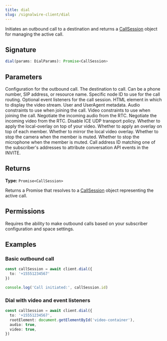 ```yaml
---
title: dial
slug: /signalwire-client/dial
---
```



Initiates an outbound call to a destination and returns a [CallSession](../call-session) object for managing the active call.

## Signature

```typescript
dial(params: DialParams): Promise<CallSession>
```

## Parameters

<APIField name="params" type="DialParams" required>
  Configuration for the outbound call.
</APIField>

<APIField name="params.to" type="string" required>
  The destination to call. Can be a phone number, SIP address, or resource name.
</APIField>

<APIField name="params.nodeId" type="string">
  Specific node ID to use for the call routing.
</APIField>

<APIField name="params.listen" type="Partial<CallListeners>">
  Optional event listeners for the call session.
</APIField>

<APIField name="params.rootElement" type="HTMLElement | null">
  HTML element in which to display the video stream.
</APIField>

<APIField name="params.userVariables" type="Record<string, any>">
  User and UserAgent metadata.
</APIField>

<APIField name="params.audio" type="MediaStreamConstraints['audio']" default="true">
  Audio constraints to use when joining the call.
</APIField>

<APIField name="params.video" type="MediaStreamConstraints['video']" default="true">
  Video constraints to use when joining the call.
</APIField>

<APIField name="params.negotiateAudio" type="boolean" default="true">
  Negotiate the incoming audio from the RTC.
</APIField>

<APIField name="params.negotiateVideo" type="boolean" default="true">
  Negotiate the incoming video from the RTC.
</APIField>

<APIField name="params.disableUdpIceServers" type="boolean">
  Disable ICE UDP transport policy.
</APIField>

<APIField name="params.applyLocalVideoOverlay" type="boolean" default="true">
  Whether to apply the local-overlay on top of your video.
</APIField>

<APIField name="params.applyMemberOverlay" type="boolean" default="true">
  Whether to apply an overlay on top of each member.
</APIField>

<APIField name="params.mirrorLocalVideoOverlay" type="boolean" default="false">
  Whether to mirror the local video overlay.
</APIField>

<APIField name="params.stopCameraWhileMuted" type="boolean" default="true">
  Whether to stop the camera when the member is muted.
</APIField>

<APIField name="params.stopMicrophoneWhileMuted" type="boolean" default="true">
  Whether to stop the microphone when the member is muted.
</APIField>

<APIField name="params.fromCallAddressId" type="string">
  Call address ID matching one of the subscriber's addresses to attribute conversation API events in the INVITE.
</APIField>


## Returns

**Type:** `Promise<CallSession>`

Returns a Promise that resolves to a [CallSession](../CallSession) object representing the active call.

## Permissions

Requires the ability to make outbound calls based on your subscriber configuration and space settings.

## Examples

### Basic outbound call

```typescript
const callSession = await client.dial({
  to: '+15551234567'
})

console.log('Call initiated:', callSession.id)
```

### Dial with video and event listeners

```typescript
const callSession = await client.dial({
  to: '+15551234567',
  rootElement: document.getElementById('video-container'),
  audio: true,
  video: true,
})
```
